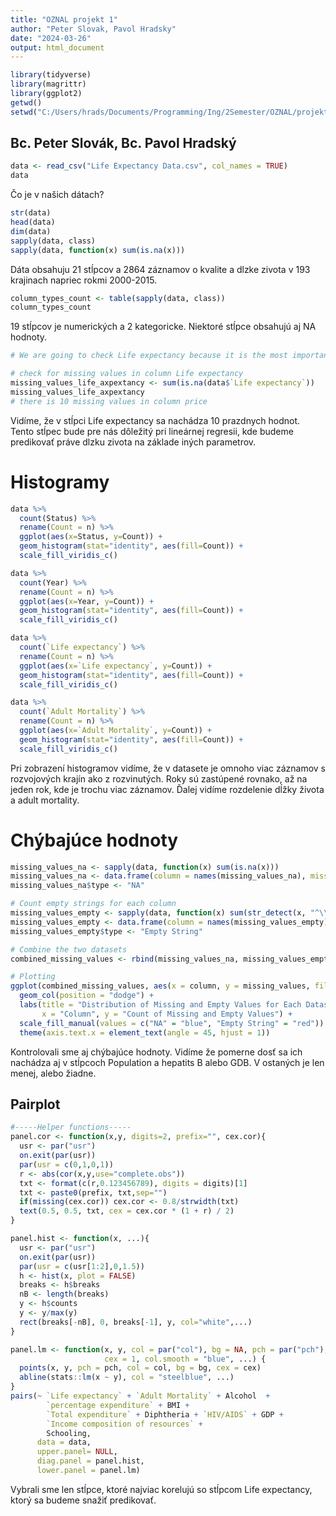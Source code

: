 ```yaml
---
title: "OZNAL projekt 1"
author: "Peter Slovak, Pavol Hradsky"
date: "2024-03-26"
output: html_document
---
```


```r
library(tidyverse)
library(magrittr)
library(ggplot2)
getwd() 
setwd("C:/Users/hrads/Documents/Programming/Ing/2Semester/OZNAL/projekt1") #set working directory
```

## Bc. Peter Slovák, Bc. Pavol Hradský


```r
data <- read_csv("Life Expectancy Data.csv", col_names = TRUE)
data
```

Čo je v našich dátach?

```r
str(data)
head(data)
dim(data)
sapply(data, class)
sapply(data, function(x) sum(is.na(x)))
```

Dáta obsahuju 21 stĺpcov a 2864 záznamov o kvalite a dlzke zivota v 193 krajinach napriec rokmi 2000-2015. 

```r
column_types_count <- table(sapply(data, class))
column_types_count
```

19 stĺpcov je numerických a 2 kategoricke. Niektoré stĺpce obsahujú aj NA hodnoty.

```r
# We are going to check Life expectancy because it is the most important column for us, prediction will be done on this value

# check for missing values in column Life expectancy
missing_values_life_axpextancy <- sum(is.na(data$`Life expectancy`))
missing_values_life_axpextancy
# there is 10 missing values in column price
```

Vidíme, že v stĺpci Life expectancy sa nachádza 10 prazdnych hodnot. Tento stĺpec bude pre nás dôležitý pri lineárnej regresii, kde budeme predikovať práve dlzku zivota na základe iných parametrov.

# Histogramy

```r
data %>%
  count(Status) %>%
  rename(Count = n) %>%
  ggplot(aes(x=Status, y=Count)) + 
  geom_histogram(stat="identity", aes(fill=Count)) + 
  scale_fill_viridis_c()

data %>%
  count(Year) %>%
  rename(Count = n) %>%
  ggplot(aes(x=Year, y=Count)) + 
  geom_histogram(stat="identity", aes(fill=Count)) + 
  scale_fill_viridis_c()

data %>%
  count(`Life expectancy`) %>%
  rename(Count = n) %>%
  ggplot(aes(x=`Life expectancy`, y=Count)) + 
  geom_histogram(stat="identity", aes(fill=Count)) + 
  scale_fill_viridis_c()

data %>%
  count(`Adult Mortality`) %>%
  rename(Count = n) %>%
  ggplot(aes(x=`Adult Mortality`, y=Count)) + 
  geom_histogram(stat="identity", aes(fill=Count)) + 
  scale_fill_viridis_c()
```

Pri zobrazení histogramov vidíme, že v datasete je omnoho viac záznamov s rozvojových krajín ako z rozvinutých. Roky sú zastúpené rovnako, až na jeden rok, kde je trochu viac záznamov. Ďalej vidíme rozdelenie dĺžky života a adult mortality.

# Chýbajúce hodnoty


```r
missing_values_na <- sapply(data, function(x) sum(is.na(x)))
missing_values_na <- data.frame(column = names(missing_values_na), missing_values = missing_values_na)
missing_values_na$type <- "NA"

# Count empty strings for each column
missing_values_empty <- sapply(data, function(x) sum(str_detect(x, "^\\s*$")))
missing_values_empty <- data.frame(column = names(missing_values_empty), missing_values = missing_values_empty)
missing_values_empty$type <- "Empty String"

# Combine the two datasets
combined_missing_values <- rbind(missing_values_na, missing_values_empty)

# Plotting
ggplot(combined_missing_values, aes(x = column, y = missing_values, fill = type)) +
  geom_col(position = "dodge") +
  labs(title = "Distribution of Missing and Empty Values for Each Dataset Column",
       x = "Column", y = "Count of Missing and Empty Values") +
  scale_fill_manual(values = c("NA" = "blue", "Empty String" = "red")) +
  theme(axis.text.x = element_text(angle = 45, hjust = 1))
```

Kontrolovali sme aj chýbajúce hodnoty. Vidíme že pomerne dosť sa ich nachádza aj v stĺpcoch Population a hepatits B alebo GDB. V ostaných je len menej, alebo žiadne.

## Pairplot

```r
#-----Helper functions-----
panel.cor <- function(x,y, digits=2, prefix="", cex.cor){
  usr <- par("usr")
  on.exit(par(usr))
  par(usr = c(0,1,0,1))
  r <- abs(cor(x,y,use="complete.obs"))
  txt <- format(c(r,0.123456789), digits = digits)[1]
  txt <- paste0(prefix, txt,sep="")
  if(missing(cex.cor)) cex.cor <- 0.8/strwidth(txt)
  text(0.5, 0.5, txt, cex = cex.cor * (1 + r) / 2)
}

panel.hist <- function(x, ...){
  usr <- par("usr")
  on.exit(par(usr))
  par(usr = c(usr[1:2],0,1.5))
  h <- hist(x, plot = FALSE)
  breaks <- h$breaks
  nB <- length(breaks)
  y <- h$counts
  y <- y/max(y)
  rect(breaks[-nB], 0, breaks[-1], y, col="white",...)
}

panel.lm <- function(x, y, col = par("col"), bg = NA, pch = par("pch"),
                     cex = 1, col.smooth = "blue", ...) {
  points(x, y, pch = pch, col = col, bg = bg, cex = cex)
  abline(stats::lm(x ~ y), col = "steelblue", ...)
} 
pairs(~ `Life expectancy` + `Adult Mortality` + Alcohol  +
        `percentage expenditure` + BMI + 
        `Total expenditure` + Diphtheria + `HIV/AIDS` + GDP +
        `Income composition of resources` +
        Schooling, 
      data = data,
      upper.panel= NULL, 
      diag.panel = panel.hist,
      lower.panel = panel.lm)
```

Vybrali sme len stĺpce, ktoré najviac korelujú so stĺpcom Life expectancy, ktorý sa budeme snažiť predikovať.